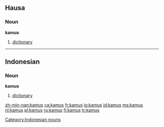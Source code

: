 ==Hausa==
===Noun===
'''kamus'''
# [[dictionary]]

----

==Indonesian==
===Noun===
'''kamus'''
# [[dictionary]]

[[Category:Indonesian nouns]]

[[zh-min-nan:kamus]]
[[ca:kamus]]
[[fr:kamus]]
[[io:kamus]]
[[id:kamus]]
[[ms:kamus]]
[[nl:kamus]]
[[pl:kamus]]
[[ru:kamus]]
[[fi:kamus]]
[[tr:kamus]]